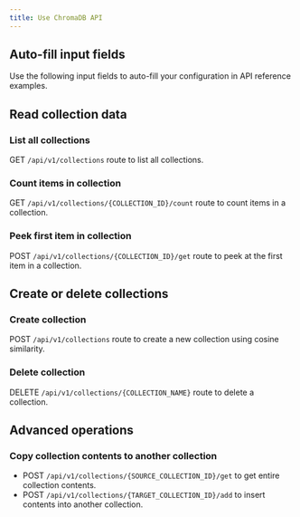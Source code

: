 ```yaml
---
title: Use ChromaDB API
---
```


## Auto-fill input fields

Use the following input fields to auto-fill your configuration in API reference examples.


<InputCollectionName
	label="Set your collection name"
	client:visible
/>


<InputCollectionId
	label="Set your collection id"
	client:visible
/>


<AuthToken
	label="Set your authentication token"
	client:visible
/>


## Read collection data

### List all collections

GET `/api/v1/collections` route to list all collections.


<CollectionsGet client:visible />

### Count items in collection

GET `/api/v1/collections/{COLLECTION_ID}/count` route to count items in a collection.


<CollectionCount client:visible />

### Peek first item in collection

POST `/api/v1/collections/{COLLECTION_ID}/get` route to peek at the first item in a collection.


<CollectionPeek client:visible />


## Create or delete collections

### Create collection

POST `/api/v1/collections` route to create a new collection using cosine similarity.


<CollectionCreate client:visible />

### Delete collection

DELETE `/api/v1/collections/{COLLECTION_NAME}` route to delete a collection.


<CollectionDelete client:visible />


## Advanced operations

### Copy collection contents to another collection

- POST `/api/v1/collections/{SOURCE_COLLECTION_ID}/get` to get entire collection contents.
- POST `/api/v1/collections/{TARGET_COLLECTION_ID}/add` to insert contents into another collection.


<CollectionCopy client:visible />
